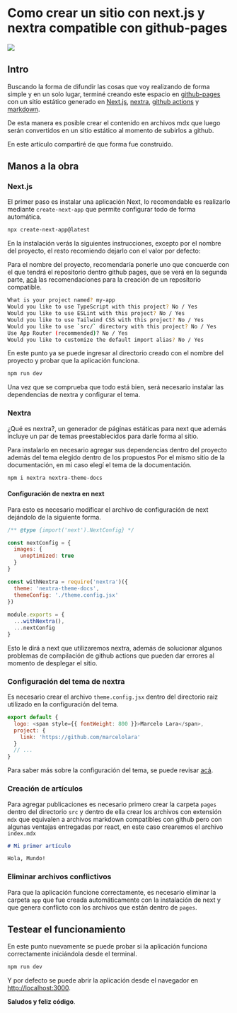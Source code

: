 
# Como crear un sitio con next.js y nextra compatible con github-pages

![](/assets/nextra.jpg)

## Intro
Buscando la forma de difundir las cosas que voy realizando de forma simple y en un solo lugar, terminé creando este 
espacio en [github-pages](https://pages.github.com) con un sitio estático generado en [Next.js](https://nextjs.org), 
[nextra](https://nextra.site), [github actions](https://github.com/features/actions) y 
[markdown](https://daringfireball.net/projects/markdown/).

De esta manera es posible crear el contenido en archivos mdx que luego serán convertidos en un sitio estático al momento
 de subirlos a github.

En este artículo compartiré de que forma fue construido.

## Manos a la obra
### Next.js

El primer paso es instalar una aplicación Next, lo recomendable es realizarlo mediante `create-next-app` que permite configurar todo de forma automática.

```bash filename="> Terminal" copy
npx create-next-app@latest
```

En la instalación verás la siguientes instrucciones, excepto por el nombre del proyecto, el resto recomiendo dejarlo
con el valor por defecto:

Para el nombre del proyecto, recomendaría ponerle uno que concuerde con el que tendrá el repositorio dentro
github pages, que se verá en la segunda parte, [acá](https://pages.github.com) las recomendaciones para la creación de 
un repositorio compatible.

```bash filename="> Terminal" copy
What is your project named? my-app
Would you like to use TypeScript with this project? No / Yes
Would you like to use ESLint with this project? No / Yes
Would you like to use Tailwind CSS with this project? No / Yes
Would you like to use `src/` directory with this project? No / Yes
Use App Router (recommended)? No / Yes
Would you like to customize the default import alias? No / Yes
```

En este punto ya se puede ingresar al directorio creado con el nombre del proyecto y probar que la aplicación funciona.

```bash filename="> Terminal" copy
npm run dev
```

Una vez que se comprueba que todo está bien, será necesario instalar las dependencias de nextra y configurar el tema.

### Nextra
¿Qué es nextra?, un generador de páginas estáticas para next que además incluye un par de temas preestablecidos para 
darle forma al sitio.

Para instalarlo en necesario agregar sus dependencias dentro del proyecto además del tema elegido dentro de los propuestos
Por el mismo sitio de la documentación, en mi caso elegí el tema de la documentación.

```bash filename="> Terminal" copy
npm i nextra nextra-theme-docs
```

#### Configuración de nextra en next
Para esto es necesario modificar el archivo de configuración de next dejándolo de la siguiente forma.

```js filename="next.config.js" copy
/** @type {import('next').NextConfig} */

const nextConfig = {
  images: {
    unoptimized: true
  }
}

const withNextra = require('nextra')({
  theme: 'nextra-theme-docs',
  themeConfig: './theme.config.jsx'
})
 
module.exports = {
  ...withNextra(),
  ...nextConfig
}
```

Esto le dirá a next que utilizaremos nextra, además de solucionar algunos problemas de compilación de github actions que 
pueden dar errores al momento de desplegar el sitio.

### Configuración del tema de nextra
Es necesario crear el archivo `theme.config.jsx` dentro del directorio raiz utilizado en la configuración del tema.
```js filename="theme.config.jsx" copy
export default {
  logo: <span style={{ fontWeight: 800 }}>Marcelo Lara</span>,
  project: {
    link: 'https://github.com/marcelolara'
  }
  // ...
}
```
Para saber más sobre la configuración del tema, se puede revisar [acá](https://nextra.site/docs/docs-theme/theme-configuration).


### Creación de artículos
Para agregar publicaciones es necesario primero crear la carpeta `pages` dentro del directorio `src` y dentro de ella
crear los archivos con extensión `mdx` que equivalen a archivos markdown compatibles con github pero con algunas ventajas 
entregadas por react, en este caso crearemos el archivo `index.mdx`

```md filename="src/pages/index.mdx" copy
# Mi primer artículo

Hola, Mundo!
```

### Eliminar archivos conflictivos
Para que la aplicación funcione correctamente, es necesario eliminar la carpeta `app` que fue creada automáticamente con 
la instalación de next y que genera conflicto con los archivos que están dentro de `pages`.

## Testear el funcionamiento
En este punto nuevamente se puede probar si la aplicación funciona correctamente iniciándola desde el terminal.

```bash filename="> Terminal" copy
npm run dev
```

Y por defecto se puede abrir la aplicación desde el navegador en [http://localhost:3000](http://localhost:3000).





**Saludos y feliz código**.
<br />
<br />
<br />

<Comments />